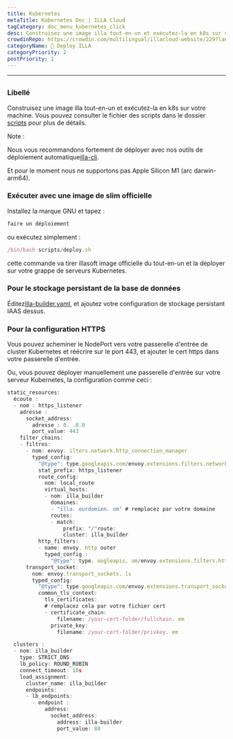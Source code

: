 ```yaml
---
title: Kubernetes
metaTitle: Kubernetes Doc | ILLA Cloud
tagCategory: doc_menu_kubernetes_click
desc: Construisez une image illa tout-en-un et exécutez-la en k8s sur votre machine.
crowdinRepo: https://crowdin.com/multilingual/illacloud-website/229?languages=fr&filter=basic&value=0
categoryName: 👷 Deploy ILLA
categoryPriority: 2
postPriority: 1
---
```


* * *

## <h2 hidden>Kubernetes</h2>

### Libellé

Construisez une image illa tout-en-un et exécutez-la en k8s sur votre machine. Vous pouvez consulter le fichier des scripts dans le dossier [scripts](https://github.com/illacloud/deploy-illa-manually/blob/main/kubernetes/scripts) pour plus de détails.

Note :

Nous vous recommandons fortement de déployer avec nos outils de déploiement automatique[illa-cli](https://github.com/illacloud/illa).

Et pour le moment nous ne supportons pas Apple Silicon M1 (arc darwin-arm64).

### Exécuter avec une image de slim officielle

Installez la marque GNU et tapez :

```jsx
faire un déploiement
```

ou exécutez simplement :

```jsx
/bin/bash scripts/deploy.sh
```

cette commande va tirer illasoft image officielle du tout-en-un et la déployer sur votre grappe de serveurs Kubernetes.

### Pour le stockage persistant de la base de données

Éditez[illa-builder.yaml](https://github.com/illacloud/deploy-illa-manually/blob/main/kubernetes/illa-builder.yaml), et ajoutez votre configuration de stockage persistant IAAS dessus.

### Pour la configuration HTTPS

Vous pouvez acheminer le NodePort vers votre passerelle d'entrée de cluster Kubernetes et réécrire sur le port 443, et ajouter le cert https dans votre passerelle d'entrée.

Ou, vous pouvez déployer manuellement une passerelle d'entrée sur votre serveur Kubernetes, la configuration comme ceci :

```jsx
static_resources:
  écoute :
  - nom : https_listener
    adresse :
      socket_address:
        adresse : 0. .0.0
        port_value: 443
    filter_chains:
    - filtres:
      - nom: envoy. ilters.network.http_connection_manager
        typed_config:
          "@type": type.googleapis.com/envoy.extensions.filters.network.http_connection_manager.v3. ttpConnectionManager
          stat_prefix: https_listener
          route_config:
            nom: local_route
            virtual_hosts:
            - nom: illa_builder
              domaines:
              - "illa. ourdomien. om" # remplacez par votre domaine
              routes:
              - match:
                  prefix: "/"route:
                  cluster: illa_builder
          http_filters:
          - name: envoy. http outer
            typed_config :
              "@type": type. oogleapis. om/envoy.extensions.filters.http.router.v3.Router
      transport_socket:
        nom: envoy.transport_sockets. ls
        typed_config:
          "@type": type.googleapis.com/envoy.extensions.transport_sockets.tls.v3. ownstreamTlsContext
          common_tls_context:
            tls_certificates:
            # remplacez cela par votre fichier cert
            - certificate_chain:
                filename: /your-cert-folder/fullchain. em
              private_key:
                filename: /your-cert-folder/privkey. em

  clusters :
  - nom: illa_builder
    type: STRICT_DNS
    lb_policy: ROUND_ROBIN
    connect_timeout: 10s
    load_assignment:
      cluster_name: illa_builder
      endpoints:
      - lb_endpoints:
        - endpoint :
            address:
              socket_address:
                address: illa-builder
                port_value: 80
```
